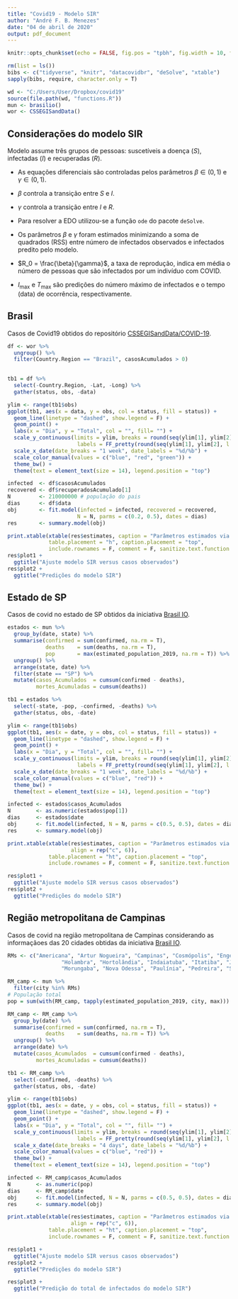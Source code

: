 ```yaml
---
title: "Covid19 - Modelo SIR"
author: "André F. B. Menezes"
date: "04 de abril de 2020"
output: pdf_document
---
```


```r
knitr::opts_chunk$set(echo = FALSE, fig.pos = "tpbh", fig.width = 10, fig.height = 8, fig.align = "center")
```

```r
rm(list = ls())
bibs <- c("tidyverse", "knitr", "datacovidbr", "deSolve", "xtable")
sapply(bibs, require, character.only = T)

wd <- "C:/Users/User/Dropbox/covid19"
source(file.path(wd, "functions.R"))
mun <- brasilio()
wor <- CSSEGISandData()
```

## Considerações do modelo SIR


Modelo assume três grupos de pessoas: suscetíveis a doença ($S$), infectadas ($I$) e recuperadas ($R$).
\begin{figure}[ht]
	\centering
	\includegraphics[]{sir_diagrama.png} 
\end{figure}

- As equações diferenciais são controladas pelos parâmetros $\beta \in (0, 1)$ e $\gamma \in (0, 1)$.

- $\beta$ controla a transição entre $S$ e $I$.

- $\gamma$ controla a transição entre $I$ e $R$.

\begin{eqnarray}
\dfrac{dS}{dt} &=&-\beta\,S\,I \\
\dfrac{dI}{dt} &=& \beta\,S\,I-\gamma\,I \\
\dfrac{dS}{dt} &=&-\gamma \,I 
\end{eqnarray}

- Para resolver a EDO utilizou-se a função `ode` do pacote `deSolve`.

- Os parâmetros $\beta$ e $\gamma$ foram estimados minimizando a soma de quadrados (RSS) entre
número de infectados observados e infectados predito pelo modelo.

- $R_0 = \frac{\beta}{\gamma}$, a taxa de reprodução, indica em média o número de pessoas que são infectados
por um indivíduo com COVID.

- $I_{\max}$ e $T_{\max}$ são predições do número máximo de infectados e o tempo (data) de ocorrência, respectivamente. 


\newpage
## Brasil
Casos de Covid19 obtidos do repositório [CSSEGISandData/COVID-19](https://github.com/CSSEGISandData/COVID-19).

```r
df <- wor %>% 
  ungroup() %>% 
  filter(Country.Region == "Brazil", casosAcumulados > 0)  
  

tb1 = df %>% 
  select(-Country.Region, -Lat, -Long) %>% 
  gather(status, obs, -data) 

ylim <- range(tb1$obs)
ggplot(tb1, aes(x = data, y = obs, col = status, fill = status)) +
  geom_line(linetype = "dashed", show.legend = F) +
  geom_point() +
  labs(x = "Dia", y = "Total", col = "", fill= "") +
  scale_y_continuous(limits = ylim, breaks = round(seq(ylim[1], ylim[2], l = 5)), 
                      labels = FF_pretty(round(seq(ylim[1], ylim[2], l = 5)))) +
  scale_x_date(date_breaks = "1 week", date_labels = "%d/%b") +
  scale_color_manual(values = c("blue", "red", "green")) +
  theme_bw() +
  theme(text = element_text(size = 14), legend.position = "top")

```


```r

infected  <- df$casosAcumulados
recovered <- df$recuperadosAcumulado[1]
N         <- 210000000 # população do pais
dias      <- df$data
obj       <- fit.model(infected = infected, recovered = recovered,
                      N = N, parms = c(0.2, 0.5), dates = dias)
res       <- summary.model(obj)

print.xtable(xtable(res$estimates, caption = "Parâmetros estimados via RSS do modelo SIR.", align = rep("c", 6)),
             table.placement = "h", caption.placement = "top", 
             include.rownames = F, comment = F, sanitize.text.function = force)
res$plot1 +
  ggtitle("Ajuste modelo SIR versus casos observados")
res$plot2 + 
  ggtitle("Predições do modelo SIR")
```

\newpage
## Estado de SP

Casos de covid no estado de SP obtidos da iniciativa [Brasil IO](https://www.brasil.io/home).

```r
estados <- mun %>% 
  group_by(date, state) %>% 
  summarise(confirmed = sum(confirmed, na.rm = T), 
            deaths    = sum(deaths, na.rm = T), 
            pop       = max(estimated_population_2019, na.rm = T)) %>% 
  ungroup() %>% 
  arrange(state, date) %>% 
  filter(state == "SP") %>% 
  mutate(casos_Acumulados  = cumsum(confirmed - deaths),
         mortes_Acumuladas = cumsum(deaths)) 

tb1 = estados %>% 
  select(-state, -pop, -confirmed, -deaths) %>% 
  gather(status, obs, -date) 

ylim <- range(tb1$obs)
ggplot(tb1, aes(x = date, y = obs, col = status, fill = status)) +
  geom_line(linetype = "dashed", show.legend = F) +
  geom_point() +
  labs(x = "Dia", y = "Total", col = "", fill= "") +
  scale_y_continuous(limits = ylim, breaks = round(seq(ylim[1], ylim[2], l = 5)), 
                      labels = FF_pretty(round(seq(ylim[1], ylim[2], l = 5)))) +
  scale_x_date(date_breaks = "1 week", date_labels = "%d/%b") +
  scale_color_manual(values = c("blue", "red")) +
  theme_bw() +
  theme(text = element_text(size = 14), legend.position = "top")
```


```r

infected <- estados$casos_Acumulados
N        <- as.numeric(estados$pop[1])
dias     <- estados$date
obj      <- fit.model(infected, N = N, parms = c(0.5, 0.5), dates = dias)
res      <- summary.model(obj)

print.xtable(xtable(res$estimates, caption = "Parâmetros estimados via RSS do modelo SIR.", 
                    align = rep("c", 6)),
             table.placement = "ht", caption.placement = "top", 
             include.rownames = F, comment = F, sanitize.text.function = force)

res$plot1 +
  ggtitle("Ajuste modelo SIR versus casos observados")
res$plot2 + 
  ggtitle("Predições do modelo SIR")

```


\newpage
## Região metropolitana de Campinas

Casos de covid na região metropolitana de Campinas considerando as informaçãoes das 20 cidades obtidas da iniciativa [Brasil IO](https://www.brasil.io/home).

```r
RMs <- c("Americana", "Artur Nogueira", "Campinas", "Cosmópolis", "Engenheiro Coelho",
                 "Holambra", "Hortolândia", "Indaiatuba", "Itatiba", "Jaguariúna", "Monte Mor",
                 "Morungaba", "Nova Odessa", "Paulínia", "Pedreira", "Sumaré", "Valinhos", "Vinhedo")

RM_camp <- mun %>% 
  filter(city %in% RMs)
# População total
pop = sum(with(RM_camp, tapply(estimated_population_2019, city, max)))

RM_camp <- RM_camp %>% 
  group_by(date) %>% 
  summarise(confirmed = sum(confirmed, na.rm = T), 
            deaths    = sum(deaths, na.rm = T)) %>% 
  ungroup() %>% 
  arrange(date) %>% 
  mutate(casos_Acumulados  = cumsum(confirmed - deaths),
         mortes_Acumuladas = cumsum(deaths)) 

tb1 <- RM_camp %>% 
  select(-confirmed, -deaths) %>% 
  gather(status, obs, -date) 

ylim <- range(tb1$obs)
ggplot(tb1, aes(x = date, y = obs, col = status, fill = status)) +
  geom_line(linetype = "dashed", show.legend = F) +
  geom_point() +
  labs(x = "Dia", y = "Total", col = "", fill= "") +
  scale_y_continuous(limits = ylim, breaks = round(seq(ylim[1], ylim[2], l = 5)), 
                      labels = FF_pretty(round(seq(ylim[1], ylim[2], l = 5)))) +
  scale_x_date(date_breaks = "4 days", date_labels = "%d/%b") +
  scale_color_manual(values = c("blue", "red")) +
  theme_bw() +
  theme(text = element_text(size = 14), legend.position = "top")
```


```r

infected <- RM_camp$casos_Acumulados
N        <- as.numeric(pop)
dias     <- RM_camp$date
obj      <- fit.model(infected, N = N, parms = c(0.5, 0.5), dates = dias)
res      <- summary.model(obj)

print.xtable(xtable(res$estimates, caption = "Parâmetros estimados via RSS do modelo SIR.", 
                    align = rep("c", 6)),
             table.placement = "ht", caption.placement = "top", 
             include.rownames = F, comment = F, sanitize.text.function = force)

res$plot1 +
  ggtitle("Ajuste modelo SIR versus casos observados")
res$plot2 + 
  ggtitle("Predições do modelo SIR")

res$plot3 + 
  ggtitle("Predição do total de infectados do modelo SIR")

```


